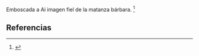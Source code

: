 Emboscada a Ai imagen fiel de la matanza bárbara. <ref>{{lib|LU|69|8|3}}</ref> 

== Referencias ==

<references />
